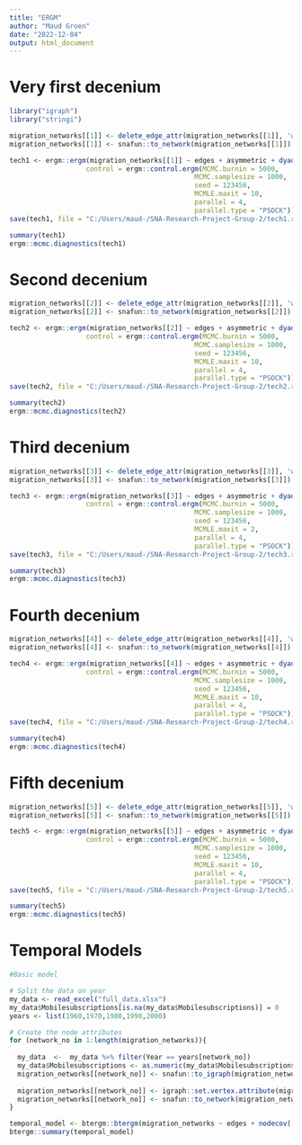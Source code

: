 ```yaml
---
title: "ERGM"
author: "Maud Groen"
date: "2022-12-04"
output: html_document
---
```


# Very first decenium
```r
library("igraph")
library("stringi")

migration_networks[[1]] <- delete_edge_attr(migration_networks[[1]], 'weightscaled')
migration_networks[[1]] <- snafun::to_network(migration_networks[[1]])
```

```r
tech1 <- ergm::ergm(migration_networks[[1]] ~ edges + asymmetric + dyadcov(mortality_rate_female_df_1960) + dyadcov(life_expectancy__df_1960) + dyadcov(telephone_subscriptions_df_1960) + dyadcov(electrical_power_df_1960),  
                   control = ergm::control.ergm(MCMC.burnin = 5000,
                                              MCMC.samplesize = 1000,
                                              seed = 123456,
                                              MCMLE.maxit = 10,
                                              parallel = 4,
                                              parallel.type = "PSOCK"))
save(tech1, file = "C:/Users/maud-/SNA-Research-Project-Group-2/tech1.rda")
```


```r
summary(tech1)
ergm::mcmc.diagnostics(tech1)
```

# Second decenium
```r
migration_networks[[2]] <- delete_edge_attr(migration_networks[[2]], 'weightscaled')
migration_networks[[2]] <- snafun::to_network(migration_networks[[2]])
```

```r
tech2 <- ergm::ergm(migration_networks[[2]] ~ edges + asymmetric + dyadcov(mortality_rate_female_df_1970) + dyadcov(life_expectancy__df_1970) + dyadcov(telephone_subscriptions_df_1970) + dyadcov(electrical_power_df_1970),  
                   control = ergm::control.ergm(MCMC.burnin = 5000,
                                              MCMC.samplesize = 1000,
                                              seed = 123456,
                                              MCMLE.maxit = 10,
                                              parallel = 4,
                                              parallel.type = "PSOCK"))
save(tech2, file = "C:/Users/maud-/SNA-Research-Project-Group-2/tech2.rda")
```

```r
summary(tech2)
ergm::mcmc.diagnostics(tech2)
```

# Third decenium
```r
migration_networks[[3]] <- delete_edge_attr(migration_networks[[3]], 'weightscaled')
migration_networks[[3]] <- snafun::to_network(migration_networks[[3]])
```

```r
tech3 <- ergm::ergm(migration_networks[[3]] ~ edges + asymmetric + dyadcov(life_expectancy__df_1980) + dyadcov(mortality_rate_female_df_1980) + dyadcov(telephone_subscriptions_df_1980) + dyadcov(electrical_power_df_1980) + dyadcov(internet_subscriptions_df_1980) + dyadcov(mobile_subscriptions_df_1980),  
                   control = ergm::control.ergm(MCMC.burnin = 5000,
                                              MCMC.samplesize = 1000,
                                              seed = 123456,
                                              MCMLE.maxit = 2,
                                              parallel = 4,
                                              parallel.type = "PSOCK"))
save(tech3, file = "C:/Users/maud-/SNA-Research-Project-Group-2/tech3.rda")
```

```r
summary(tech3)
ergm::mcmc.diagnostics(tech3)
```

# Fourth decenium
```r
migration_networks[[4]] <- delete_edge_attr(migration_networks[[4]], 'weightscaled')
migration_networks[[4]] <- snafun::to_network(migration_networks[[4]])
```

```r
tech4 <- ergm::ergm(migration_networks[[4]] ~ edges + asymmetric + dyadcov(life_expectancy__df_1990) + dyadcov(mortality_rate_female_df_1990) + dyadcov(mediumhightech_exports_df_1990) + dyadcov(electrical_power_df_1990) + dyadcov(internet_subscriptions_df_1990) + dyadcov(mobile_subscriptions_df_1990),  
                   control = ergm::control.ergm(MCMC.burnin = 5000,
                                              MCMC.samplesize = 1000,
                                              seed = 123456,
                                              MCMLE.maxit = 10,
                                              parallel = 4,
                                              parallel.type = "PSOCK"))
save(tech4, file = "C:/Users/maud-/SNA-Research-Project-Group-2/tech4.rda")
```

```r
summary(tech4)
ergm::mcmc.diagnostics(tech4)
```

# Fifth decenium
```r
migration_networks[[5]] <- delete_edge_attr(migration_networks[[5]], 'weightscaled')
migration_networks[[5]] <- snafun::to_network(migration_networks[[5]])
```

```r
tech5 <- ergm::ergm(migration_networks[[5]] ~ edges + asymmetric + dyadcov(life_expectancy__df_2000) + dyadcov(mortality_rate_female_df_2000) + dyadcov(mediumhightech_exports_df_2000) + dyadcov(electrical_power_df_2000) + dyadcov(internet_subscriptions_df_2000) + dyadcov(mobile_subscriptions_df_1990),  
                   control = ergm::control.ergm(MCMC.burnin = 5000,
                                              MCMC.samplesize = 1000,
                                              seed = 123456,
                                              MCMLE.maxit = 10,
                                              parallel = 4,
                                              parallel.type = "PSOCK"))
save(tech5, file = "C:/Users/maud-/SNA-Research-Project-Group-2/tech5.rda")
```

```r
summary(tech5)
ergm::mcmc.diagnostics(tech5)
```

# Temporal Models
```r
#Basic model

# Split the data on year 
my_data <- read_excel("full_data.xlsx")
my_data$Mobilesubscriptions[is.na(my_data$Mobilesubscriptions)] = 0
years <- list(1960,1970,1980,1990,2000)

# Create the node attributes
for (network_no in 1:length(migration_networks)){
  
  my_data  <-  my_data %>% filter(Year == years[network_no])
  my_data$Mobilesubscriptions <- as.numeric(my_data$Mobilesubscriptions)
  migration_networks[[network_no]] <- snafun::to_igraph(migration_networks[[network_no]])
  
  migration_networks[[network_no]] <- igraph::set.vertex.attribute(migration_networks[[network_no]], 'Mobilesubscriptions', index = V(migration_networks[[network_no]]), my_data$Mobilesubscriptions)
  migration_networks[[network_no]] <- snafun::to_network(migration_networks[[network_no]])
}

temporal_model <- btergm::btergm(migration_networks ~ edges + nodecov('Mobilesubscriptions'), R = 10)
btergm::summary(temporal_model)
```
